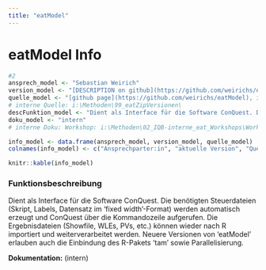 ```yaml
---
title: "eatModel"
---
```


# eatModel Info

```r
#2
ansprech_model <- "Sebastian Weirich"
version_model <- "[DESCRIPTION on github](https://github.com/weirichs/eatModel/blob/master/DESCRIPTION)"
quelle_model <- "[github page](https://github.com/weirichs/eatModel), intern"
# interne Quelle: i:\Methoden\99_eatZipVersionen\
descFunktion_model <- "Dient als Interface für die Software ConQuest. Die benötigten Steuerdateien (Skript, Labels, Datensatz im 'fixed width'-Format) werden automatisch erzeugt und ConQuest über die Kommandozeile aufgerufen. Die Ergebnisdateien (Showfile, WLEs, PVs, etc.) können wieder nach R importiert und weiterverarbeitet werden. Neuere Versionen von 'eatModel' erlauben auch die Einbindung des R-Pakets 'tam' sowie Parallelisierung."
doku_model <- "intern"
# interne Doku: Workshop: i:\Methoden\02_IQB-interne_eat_Workshops\Workshop_eat_Dez2016\03_eatModel\

info_model <- data.frame(ansprech_model, version_model, quelle_model)
colnames(info_model) <- c("Ansprechparter:in", "aktuelle Version", "Quelle")

knitr::kable(info_model)
```

### Funktionsbeschreibung

Dient als Interface für die Software ConQuest. Die benötigten Steuerdateien (Skript, Labels, Datensatz im 'fixed width'-Format) werden automatisch erzeugt und ConQuest über die Kommandozeile aufgerufen. Die Ergebnisdateien (Showfile, WLEs, PVs, etc.) können wieder nach R importiert und weiterverarbeitet werden. Neuere Versionen von 'eatModel' erlauben auch die Einbindung des R-Pakets 'tam' sowie Parallelisierung.

**Dokumentation:** (intern)
